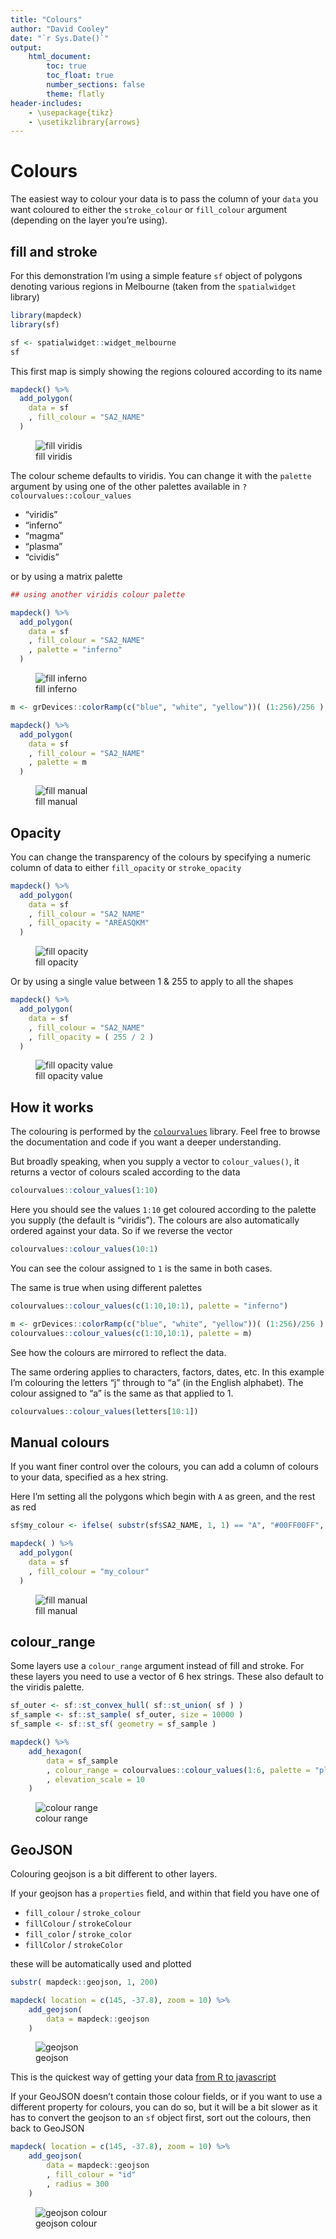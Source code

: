 ```yaml
---
title: "Colours"
author: "David Cooley"
date: "`r Sys.Date()`"
output: 
    html_document:
        toc: true
        toc_float: true
        number_sections: false
        theme: flatly
header-includes: 
    - \usepackage{tikz}
    - \usetikzlibrary{arrows}
---
```


# Colours

The easiest way to colour your data is to pass the column of your `data` you want coloured to either the `stroke_colour` or `fill_colour` argument (depending on the layer you're using).

## fill and stroke

For this demonstration I'm using a simple feature `sf` object of polygons denoting various regions in Melbourne (taken from the `spatialwidget` library)

```r
library(mapdeck)
library(sf)

sf <- spatialwidget::widget_melbourne
sf
```

This first map is simply showing the regions coloured according to its name

```r
mapdeck() %>%
  add_polygon(
    data = sf
    , fill_colour = "SA2_NAME"
  )
```
![fill viridis](./img/articles/fill_colour_viridis.png)

The colour scheme defaults to viridis. You can change it with the `palette` argument by using one of the other palettes available in `?colourvalues::colour_values`

- "viridis"
- "inferno"
- "magma"
- "plasma"
- "cividis"

or by using a matrix palette

```r
## using another viridis colour palette

mapdeck() %>%
  add_polygon(
    data = sf
    , fill_colour = "SA2_NAME"
    , palette = "inferno"
  )
```
![fill inferno](./img/articles/fill_colour_inferno.png)

```r
m <- grDevices::colorRamp(c("blue", "white", "yellow"))( (1:256)/256 )

mapdeck() %>%
  add_polygon(
    data = sf
    , fill_colour = "SA2_NAME"
    , palette = m
  )

```
![fill manual](./img/articles/fill_manual.png)

## Opacity

You can change the transparency of the colours by specifying a numeric column of data to either `fill_opacity` or `stroke_opacity`

```r
mapdeck() %>%
  add_polygon(
    data = sf
    , fill_colour = "SA2_NAME"
    , fill_opacity = "AREASQKM"
  )
```  
![fill opacity](./img/articles/fill_opacity.png)

Or by using a single value between 1 & 255 to apply to all the shapes

```r
mapdeck() %>%
  add_polygon(
    data = sf
    , fill_colour = "SA2_NAME"
    , fill_opacity = ( 255 / 2 )
  )
```  
![fill opacity value](./img/articles/fill_opacity_value.png)


## How it works

The colouring is performed by the [`colourvalues`](https://github.com/symbolixau/colourvalues) library. Feel free to browse the documentation and code if you want a deeper understanding. 

But broadly speaking, when you supply a vector to `colour_values()`, it returns a vector of colours scaled according to the data

```r
colourvalues::colour_values(1:10)
```

Here you should see the values `1:10` get coloured according to the palette you supply (the default is "viridis"). The colours are also automatically ordered against your data. So if we reverse the vector

```r
colourvalues::colour_values(10:1)
```

You can see the colour assigned to `1` is the same in both cases. 

The same is true when using different palettes

```r
colourvalues::colour_values(c(1:10,10:1), palette = "inferno")

m <- grDevices::colorRamp(c("blue", "white", "yellow"))( (1:256)/256 )
colourvalues::colour_values(c(1:10,10:1), palette = m)
```

See how the colours are mirrored to reflect the data.

The same ordering applies to characters, factors, dates, etc. In this example I'm colouring the letters "j" through to "a" (in the English alphabet). The colour assigned to "a" is the same as that applied to 1.

```r
colourvalues::colour_values(letters[10:1])
```


## Manual colours

If you want finer control over the colours, you can add a column of colours to your data, specified as a hex string.

Here I'm setting all the polygons which begin with `A` as green, and the rest as red

```r
sf$my_colour <- ifelse( substr(sf$SA2_NAME, 1, 1) == "A", "#00FF00FF", "#FF0000FF")

mapdeck( ) %>%
  add_polygon(
    data = sf
    , fill_colour = "my_colour"
  )

```
![fill manual](./img/articles/fill_my_colour.png)


## colour_range

Some layers use a `colour_range` argument instead of fill and stroke. For these layers you need to use a vector of 6 hex strings. These also default to the viridis palette.

```r
sf_outer <- sf::st_convex_hull( sf::st_union( sf ) )
sf_sample <- sf::st_sample( sf_outer, size = 10000 )
sf_sample <- sf::st_sf( geometry = sf_sample )

mapdeck() %>%
	add_hexagon(
		data = sf_sample
		, colour_range = colourvalues::colour_values(1:6, palette = "plasma")
		, elevation_scale = 10
	)

```
![colour range](./img/articles/colour_range_hexagons.png)


## GeoJSON

Colouring geojson is a bit different to other layers. 

If your geojson has a `properties` field, and within that field you have one of 

- `fill_colour` / `stroke_colour`
- `fillColour` / `strokeColour`
- `fill_color` / `stroke_color`
- `fillColor` / `strokeColor`

these will be automatically used and plotted


```r
substr( mapdeck::geojson, 1, 200) 
```

```r
mapdeck( location = c(145, -37.8), zoom = 10) %>%
	add_geojson(
		data = mapdeck::geojson
	)

```
![geojson](./img/articles/geojson.png)


This is the quickest way of getting your data [from R to javascript](https://symbolixau.github.io/mapdeck/articles/benchmarks.html)


If your GeoJSON doesn't contain those colour fields, or if you want to use a different property for colours, you can do so, but it will be a bit slower as it has to convert the geojson to an `sf` object first, sort out the colours, then back to GeoJSON

```r
mapdeck( location = c(145, -37.8), zoom = 10) %>%
	add_geojson(
		data = mapdeck::geojson
		, fill_colour = "id"
		, radius = 300
	)
```

![geojson colour](./img/articles/geojson_colour.png)
